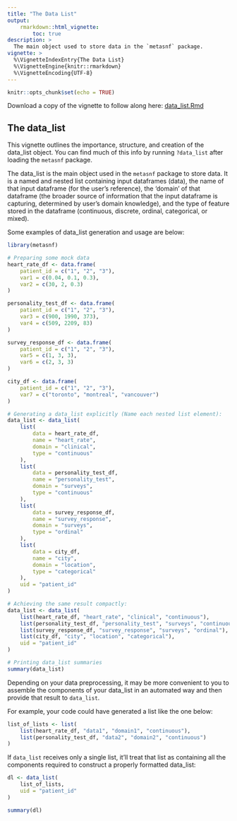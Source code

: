 ```yaml
---
title: "The Data List"
output:
    rmarkdown::html_vignette:
        toc: true
description: >
  The main object used to store data in the `metasnf` package.
vignette: >
  %\VignetteIndexEntry{The Data List}
  %\VignetteEngine{knitr::rmarkdown}
  %\VignetteEncoding{UTF-8}
---
```


```r
knitr::opts_chunk$set(echo = TRUE)
```

Download a copy of the vignette to follow along here: [data_list.Rmd](https://raw.githubusercontent.com/BRANCHlab/metasnf/main/vignettes/data_list.Rmd)

## The data_list

This vignette outlines the importance, structure, and creation of the data_list object.
You can find much of this info by running `?data_list` after loading the `metasnf` package.

The data_list is the main object used in the `metasnf` package to store data.
It is a named and nested list containing input dataframes (data), the name of that input dataframe (for the user's reference), the 'domain' of that dataframe (the broader source of information that the input dataframe is capturing, determined by user's domain knowledge), and the type of feature stored in the dataframe (continuous, discrete, ordinal, categorical, or mixed).

Some examples of data_list generation and usage are below:

```r
library(metasnf)

# Preparing some mock data
heart_rate_df <- data.frame(
    patient_id = c("1", "2", "3"),
    var1 = c(0.04, 0.1, 0.3),
    var2 = c(30, 2, 0.3)
)

personality_test_df <- data.frame(
    patient_id = c("1", "2", "3"),
    var3 = c(900, 1990, 373),
    var4 = c(509, 2209, 83)
)

survey_response_df <- data.frame(
    patient_id = c("1", "2", "3"),
    var5 = c(1, 3, 3),
    var6 = c(2, 3, 3)
)

city_df <- data.frame(
    patient_id = c("1", "2", "3"),
    var7 = c("toronto", "montreal", "vancouver")
)

# Generating a data_list explicitly (Name each nested list element):
data_list <- data_list(
    list(
        data = heart_rate_df,
        name = "heart_rate",
        domain = "clinical",
        type = "continuous"
    ),
    list(
        data = personality_test_df,
        name = "personality_test",
        domain = "surveys",
        type = "continuous"
    ),
    list(
        data = survey_response_df,
        name = "survey_response",
        domain = "surveys",
        type = "ordinal"
    ),
    list(
        data = city_df,
        name = "city",
        domain = "location",
        type = "categorical"
    ),
    uid = "patient_id"
)

# Achieving the same result compactly:
data_list <- data_list(
    list(heart_rate_df, "heart_rate", "clinical", "continuous"),
    list(personality_test_df, "personality_test", "surveys", "continuous"),
    list(survey_response_df, "survey_response", "surveys", "ordinal"),
    list(city_df, "city", "location", "categorical"),
    uid = "patient_id"
)

# Printing data_list summaries
summary(data_list)
```

Depending on your data preprocessing, it may be more convenient to you to assemble the components of your data_list in an automated way and then provide that result to `data_list`.

For example, your code could have generated a list like the one below:

```r
list_of_lists <- list(
    list(heart_rate_df, "data1", "domain1", "continuous"),
    list(personality_test_df, "data2", "domain2", "continuous")
)
```

If `data_list` receives only a single list, it'll treat that list as containing all the components required to construct a properly formatted data_list:

```r
dl <- data_list(
    list_of_lists,
    uid = "patient_id"
)

summary(dl)
```
